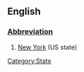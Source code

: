 ==English==
[[Category:State]]
===[[Wiktionary:List of acronyms and abbreviations|Abbreviation]]===
#[[New York]] (US state)